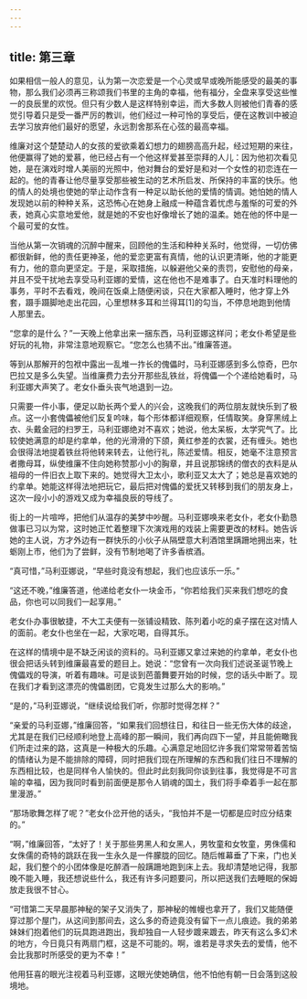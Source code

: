 ```yaml
---
---
---
```

title: 第三章
---




如果相信一般人的意见，认为第一次恋爱是一个心灵或早或晚所能感受的最美的事物，那么我们必须再三称颂我们书里的主角的幸福，他有福分，全盘来享受这些惟一的良辰里的欢悦。但只有少数人是这样特别幸运，而大多数人则被他们青春的感觉引导着只是受一番严厉的教训，他们经过一种可怜的享受后，便在这教训中被迫去学习放弃他们最好的愿望，永远割舍那系在心弦的最高幸福。

维廉对这个楚楚动人的女孩的爱欲乘着幻想力的翅膀高高升起，经过短期的来往，他便赢得了她的爱慕，他已经占有一个他这样爱甚至崇拜的人儿：因为他初次看见她，是在演戏时增人美丽的光照中，他对舞台的爱好是和对一个女性的初恋连在一起的。他的青春让他尽量享受那些被生动的艺术所启发、所保持的丰富的快乐。他的情人的处境也使她的举止动作含有一种足以助长他的爱情的情调。她怕她的情人发现她以前的种种关系，这恐怖心在她身上融成一种蕴含着忧虑与羞惭的可爱的外表，她真心实意地爱他，就是她的不安也好像增长了她的温柔。她在他的怀中是一个最可爱的女性。

当他从第一次销魂的沉醉中醒来，回顾他的生活和种种关系时，他觉得，一切仿佛都很新鲜，他的责任更神圣，他的爱恋更富有真情，他的认识更清晰，他的才能更有力，他的意向更坚定。于是，采取措施，以躲避他父亲的责罚，安慰他的母亲，并且不受干扰地去享受马利亚娜的爱情，这在他也不是难事了。白天准时料理他的事务，平时不去看戏，晚间在饭桌上随便闲谈，只在大家都入睡时，他才穿上外套，蹑手蹑脚地走出花园，心里想林多耳和兰得耳[1]的勾当，不停息地跑到他情人那里去。

“您拿的是什么？”一天晚上他拿出来一捆东西，马利亚娜这样问；老女仆希望是些好玩的礼物，非常注意地观察它。“您怎么也猜不出。”维廉答道。

等到从那解开的包袱中露出一乱堆一拃长的傀儡时，马利亚娜感到多么惊奇，巴尔巴拉又是多么失望。当维廉费力去分开那些乱铁丝，将傀儡一个个递给她看时，马利亚娜大声笑了。老女仆垂头丧气地退到一边。

只需要一件小事，便足以助长两个爱人的兴会，这晚我们的两位朋友就快乐到了极点。这一小套傀儡被他们反复吟味，每个形体都详细观察，任情取笑。身穿黑绒上衣、头戴金冠的扫罗王，马利亚娜绝对不喜欢；她说，他太呆板，太学究气了。比较使她满意的却是约拿单，他的光滑滑的下颌，黄红参差的衣裳，还有缠头。她也会很得法地提着铁丝将他转来转去，让他行礼，陈述爱情。相反，她毫不注意预言者撒母耳，纵使维廉不住向她称赞那小小的胸章，并且说那锦绣的僧衣的衣料是从祖母的一件旧衣上取下来的。她觉得大卫太小，歌利亚又太大了；她总是喜欢她的约拿单。她能这样得法地把玩它，最后把对傀儡的爱抚又转移到我们的朋友身上，这次一段小小的游戏又成为幸福良辰的导线了。

街上的一片喧哗，把他们从温存的美梦中吵醒。马利亚娜唤来老女仆，老女仆勤恳做事已习以为常，这时她正忙着整理下次演戏用的戏装上需要更改的材料。她告诉她的主人说，方才外边有一群快乐的小伙子从隔壁意大利酒馆里蹒跚地拥出来，牡蛎刚上市，他们为了尝鲜，没有节制地喝了许多香槟酒。

“真可惜，”马利亚娜说，“早些时竟没有想起，我们也应该乐一乐。”

“这还不晚，”维廉答道，他递给老女仆一块金币，“你若给我们买来我们想吃的食品，你也可以同我们一起享用。”

老女仆办事很敏捷，不大工夫便有一张铺设精致、陈列着小吃的桌子摆在这对情人的面前。老女仆也坐在一起，大家吃喝，自得其乐。

在这样的情境中是不缺乏闲谈的资料的。马利亚娜又拿过来她的约拿单，老女仆也很会把话头转到维廉最喜爱的题目上。她说：“您曾有一次向我们述说圣诞节晚上傀儡戏的导演，听着有趣味。可是谈到芭蕾舞要开始的时候，您的话头中断了。现在我们才看到这漂亮的傀儡剧团，它竟发生过那么大的影响。”

“是的，”马利亚娜说，“继续说给我们听，你那时觉得怎样？”

“亲爱的马利亚娜，”维廉回答，“如果我们回想往日，和往日一些无伤大体的歧途，尤其是在我们已经顺利地登上高峰的那一瞬间，我们再向四下一望，并且能俯瞰我们所走过来的路，这真是一种极大的乐趣。心满意足地回忆许多我们常常带着苦恼的情绪认为是不能排除的障碍，同时把我们现在所理解的东西和我们往日不理解的东西相比较，也是同样令人愉快的。但此时此刻我同你谈到往事，我觉得是不可言喻的幸福，因为我同时看到前面便是那令人销魂的国土，我们将手牵着手一起在那里漫游。”

“那场歌舞怎样了呢？”老女仆岔开他的话头，“我怕并不是一切都是应时应分结束的。”

“啊，”维廉回答，“太好了！关于那些男黑人和女黑人，男牧童和女牧童，男侏儒和女侏儒的奇特的跳跃在我一生永久是一件朦胧的回忆。随后帷幕垂了下来，门也关起，我们整个的小团体像是吃醉酒一般蹒跚地跑到床上去。我却清楚地记得，我那晚不能入睡，我还想说些什么，我还有许多问题要问，所以把送我们去睡眠的保姆放走我很不甘心。

“可惜第二天早晨那神秘的架子又消失了，那神秘的帷幔也拿开了，我们又能随便穿过那个屋门，从这间到那间去，这么多的奇迹竟没有留下一点儿痕迹。我的弟弟妹妹们抱着他们的玩具跑进跑出，我却独自一人轻步踱来踱去，昨天有这么多幻术的地方，今日竟只有两扇门框，这是不可能的。啊，谁若是寻求失去的爱情，他不会比我那时所感受的更为不幸！”

他用狂喜的眼光注视着马利亚娜，这眼光使她确信，他不怕他有朝一日会落到这般境地。